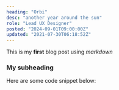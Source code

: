```yaml
---
heading: "Orbi"
desc: "another year around the sun"
role: "Lead UX Designer"
posted: "2024-09-01T09:00:00Z"
updated: "2021-07-30T06:18:52Z"
---
```


This is my **first** blog post using _markdown_

### My subheading

Here are some code snippet below:
